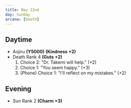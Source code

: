 ```yaml
---
title: May 22nd
day: Sunday
arcana: [Death]
---
```


## Daytime
- Aojiru **(Y5000)** **(Kindness +2)**
- Death Rank 4 **(Guts +2)**
    1. Choice 2: "Dr. Takemi will help." (+2)
    1. Choice 1: "You seem happy." (+3)
    1. (Phone) Choice 1: "I'll reflect on my mistakes." (+2)


## Evening
- Sun Rank 2 **(Charm +3)**